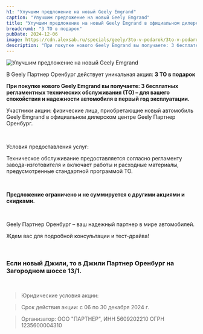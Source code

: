 ```yaml
---
h1: "Улучшим предложение на новый Geely Emgrand"
caption: "Улучшим предложение на новый Geely Emgrand"
title: "Улучшим предложение на новый Geely Emgrand в официальном дилерском центре Geely"
breadcrumb: "3 ТО в подарок"
pubDate: 2024-12-06
image: https://cdn.alexsab.ru/specials/geely/3to-v-podarok/3to-v-podarok-1920x1080.webp
description: "При покупке нового Geely Emgrand вы получаете: 3 бесплатных регламентных технических обслуживания (ТО) – для вашего спокойствия и надежности автомобиля в первый год эксплуатации."
---
```



<picture>
	<source media="(min-width: 1200px)" srcset="https://cdn.alexsab.ru/specials/geely/3to-v-podarok/3to-v-podarok-1920x1080.webp" />
	<source media="(min-width: 768px)" srcset="https://cdn.alexsab.ru/specials/geely/3to-v-podarok/3to-v-podarok-1920x1080.webp" />
	<source media="(min-width: 320px)" srcset="https://cdn.alexsab.ru/specials/geely/3to-v-podarok/3to-v-podarok-1920x1080.webp" />
	<img src="https://cdn.alexsab.ru/specials/geely/3to-v-podarok/3to-v-podarok-1920x1080.webp" class="w-full mb-10" alt="Улучшим предложение на новый Geely Emgrand" />
</picture>

В Geely  Партнер Оренбург действует уникальная акция: **3 ТО в подарок**

**При покупке нового Geely Emgrand вы получаете: 3 бесплатных регламентных технических обслуживания (ТО) – для вашего спокойствия и надежности автомобиля в первый год эксплуатации.**

Участники акции: физические лица, приобретающие новый автомобиль Geely Emgrand в официальном дилерском центре Geely Партнер Оренбург.

<br/>

Условия предоставления услуг:

Техническое обслуживание предоставляется согласно регламенту завода-изготовителя и включает работы и расходные материалы, предусмотренные стандартной программой ТО.

<br/>

**Предложение ограничено и не суммируется с другими акциями и скидками.**

<br/>

Geely  Партнер Оренбург – ваш надежный партнер в мире автомобилей.

Ждем вас для подробной консультации и тест-драйва!

<br/>

### **Если новый Джили, то в Джили Партнер Оренбург на Загородном шоссе 13/1.**

<br/>

<SpecialSalonsInfo dataFormName="Узнать подробнее. 3 ТО в подарок"/>

> Юридические условия акции:

> Срок действия акции: с 06 по 30 декабря 2024 г.

> Организатор: ООО "ПАРТНЕР", ИНН 5609202210 ОГРН 1235600004310
